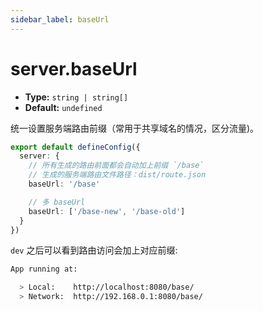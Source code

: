 ```yaml
---
sidebar_label: baseUrl
---
```


# server.baseUrl

- **Type:** `string | string[]`
- **Default:** `undefined`

统一设置服务端路由前缀（常用于共享域名的情况，区分流量)。

```ts title="modern.config.ts"
export default defineConfig({
  server: {
    // 所有生成的路由前面都会自动加上前缀 `/base`
    // 生成的服务端路由文件路径：dist/route.json
    baseUrl: '/base'

    // 多 baseUrl
    baseUrl: ['/base-new', '/base-old']
  }
})
```

`dev` 之后可以看到路由访问会加上对应前缀:

```bash
App running at:

  > Local:    http://localhost:8080/base/
  > Network:  http://192.168.0.1:8080/base/
```
